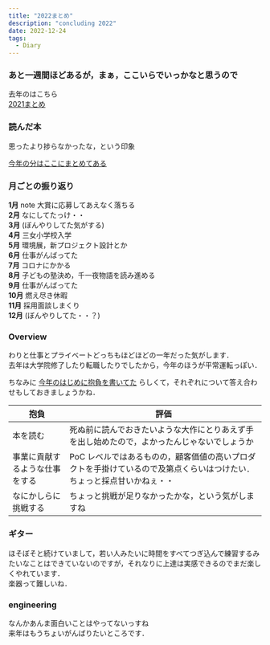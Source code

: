 ```yaml
---
title: "2022まとめ"
description: "concluding 2022"
date: 2022-12-24
tags:
  - Diary
---
```


### あと一週間ほどあるが，まぁ，ここいらでいっかなと思うので

去年のはこちら  
[2021まとめ](/2021まとめ)

### 読んだ本

思ったより捗らなかったな，という印象

[今年の分はここにまとめてある](/読書ログ)


### 月ごとの振り返り

**1月** note 大賞に応募してあえなく落ちる  
**2月** なにしてたっけ・・  
**3月** (ぼんやりしてた気がする)  
**4月** 三女小学校入学  
**5月** 環境展，新プロジェクト設計とか  
**6月** 仕事がんばってた  
**7月** コロナにかかる  
**8月** 子どもの塾決め，千一夜物語を読み進める  
**9月** 仕事がんばってた  
**10月** 燃え尽き休暇  
**11月** 採用面談しまくり  
**12月** (ぼんやりしてた・・？)  


### Overview

わりと仕事とプライベートどっちもほどほどの一年だった気がします．  
去年は大学院修了したり転職したりでしたから，今年のほうが平常運転っぽい．

ちなみに [今年のはじめに抱負を書いてた](/2022-年にやること) らしくて，それぞれについて答え合わせもしておきましょうかね．

|抱負|評価|
|--|--|
|本を読む|死ぬ前に読んでおきたいような大作にとりあえず手を出し始めたので，よかったんじゃないでしょうか|
|事業に貢献するような仕事をする|PoC レベルではあるものの，顧客価値の高いプロダクトを手掛けているので及第点くらいはつけたい．ちょっと採点甘いかねぇ・・|
|なにかしらに挑戦する|ちょっと挑戦が足りなかったかな，という気がしますね|


### ギター

ほそぼそと続けていまして，若い人みたいに時間をすべてつぎ込んで練習するみたいなことはできていないのですが，それなりに上達は実感できるのでまだ楽しくやれています．  
楽器って難しいね．


### engineering

なんかあんま面白いことはやってないっすね  
来年はもうちょいがんばりたいところです．
